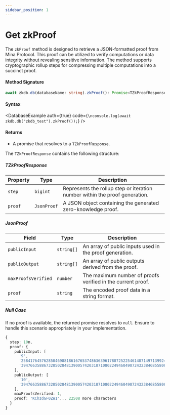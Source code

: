 ```yaml
---
sidebar_position: 1
---
```



# Get zkProof

The `zkProof` method is designed to retrieve a JSON-formatted proof from Mina Protocol. This proof can be utilized to verify computations or data integrity without revealing sensitive information. The method supports cryptographic rollup steps for compressing multiple computations into a succinct proof.

#### Method Signature

```ts
await zkdb.db(databaseName: string).zkProof(): Promise<TZkProofResponse>;
```

#### Syntax

<DatabaseExample
  auth={true}
  code={`\nconsole.log(await zkdb.db("zkdb_test").zkProof());`}
/>

#### Returns

- A promise that resolves to a `TZkProofResponse`.

The `TZkProofResponse` contains the following structure:

##### **TZkProofResponse**

| **Property** | **Type**    | **Description**                                                             |
| ------------ | ----------- | --------------------------------------------------------------------------- |
| `step`       | `bigint`    | Represents the rollup step or iteration number within the proof generation. |
| `proof`      | `JsonProof` | A JSON object containing the generated zero-knowledge proof.                |

##### **JsonProof**

| **Field**           | **Type**   | **Description**                                             |
| ------------------- | ---------- | ----------------------------------------------------------- |
| `publicInput`       | `string[]` | An array of public inputs used in the proof generation.     |
| `publicOutput`      | `string[]` | An array of public outputs derived from the proof.          |
| `maxProofsVerified` | `number`   | The maximum number of proofs verified in the current proof. |
| `proof`             | `string`   | The encoded proof data in a string format.                  |

##### **Null Case**

If no proof is available, the returned promise resolves to `null`. Ensure to handle this scenario appropriately in your implementation.

```typescript
{
  step: 10n,
  proof: {
    publicInput: [
      '9',
      '25841764576285046988186167653748636396178872522546148714971399248557895316929',
      '3947663588673285028481390057420318710802249460490724323846855806133396101815'
    ],
    publicOutput: [
      '10',
      '3947663588673285028481390057420318710802249460490724323846855806133396101815'
    ],
    maxProofsVerified: 1,
    proof: 'KChzdGF0ZW1'... 22508 more characters
  }
}
```
